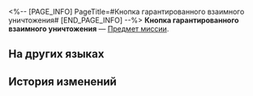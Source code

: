<%-- [PAGE_INFO]
PageTitle=#Кнопка гарантированного взаимного уничтожения#
[END_PAGE_INFO] --%>
{{Предмет Инфобокс
|id          = 140450
|Изображение = Предмет Кнопка гарантированного взаимного уничтожения.png
|Тип         = Предмет миссии
|Инвентарь   = Миссии
|Редкость    = 3
|Эффект      = 
|Описание    = Симпатичная с виду кнопка.<br />Интересно, правда ли, что если на неё нажать, она разнесёт в клочья другого обладателя кнопки вместе со всей Пенаконией?
}}
{{Описание|''«Потому что она справедлива».''}}
'''Кнопка гарантированного взаимного уничтожения''' — [[Предмет миссии]].

==На других языках==
{{На других языках
|en   = "Mutually Assured Destruction" Button
|zhs  = 「相互保证毁灭」按钮
|zht  = 「相互保證毀滅」按鈕
|ja   = 「相互保証破滅」ボタン
|ko   = 「상호 확증 파괴」 버튼
|es   = Botón de destrucción garantizada
|fr   = Bouton de «&nbsp;destruction mutuelle&nbsp;»
|ru   = Кнопка гарантированного взаимного уничтожения
|th   = ปุ่ม "รับประกันการทำลายล้างร่วมกัน"
|vi   = Nút "Đảm Bảo Hủy Diệt Lẫn Nhau"
|de   = Knopf für gegenseitig zugesicherte Zerstörung
|id   = Tombol "Penghancur Dua Arah"
|pt   = Botão de "Destruição Mútua Garantida"
}}

==История изменений==
{{История изменений|3.5}}